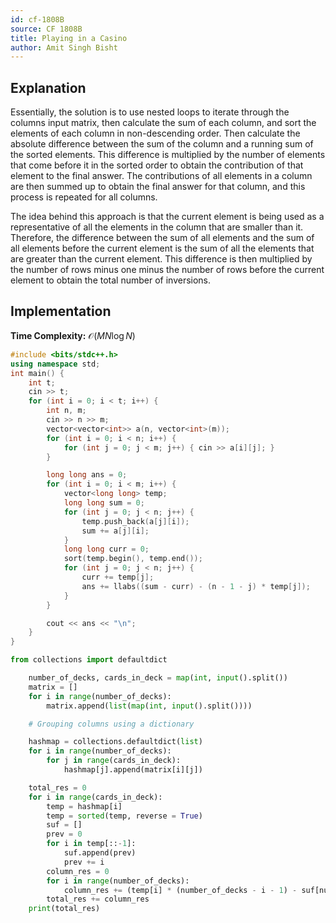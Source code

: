 ```yaml
---
id: cf-1808B
source: CF 1808B
title: Playing in a Casino
author: Amit Singh Bisht
---
```


## Explanation

Essentially, the solution is to use nested loops to iterate through the columns input matrix, then calculate the sum of each column, and sort the elements of each column in non-descending order. Then calculate the absolute difference between the sum of the column and a running sum of the sorted elements. This difference is multiplied by the number of elements that come before it in the sorted order to obtain the contribution of that element to the final answer. The contributions of all elements in a column are then summed up to obtain the final answer for that column, and this process is repeated for all columns.

The idea behind this approach is that the current element is being used as a representative of all the elements in the column that are smaller than it. Therefore, the difference between the sum of all elements and the sum of all elements before the current element is the sum of all the elements that are greater than the current element. This difference is then multiplied by the number of rows minus one minus the number of rows before the current element to obtain the total number of inversions.

## Implementation

**Time Complexity:** $\mathcal{O}(MN \log N)$

<LanguageSection>
<CPPSection>

```cpp
#include <bits/stdc++.h>
using namespace std;
int main() {
	int t;
	cin >> t;
	for (int i = 0; i < t; i++) {
		int n, m;
		cin >> n >> m;
		vector<vector<int>> a(n, vector<int>(m));
		for (int i = 0; i < n; i++) {
			for (int j = 0; j < m; j++) { cin >> a[i][j]; }
		}

		long long ans = 0;
		for (int i = 0; i < m; i++) {
			vector<long long> temp;
			long long sum = 0;
			for (int j = 0; j < n; j++) {
				temp.push_back(a[j][i]);
				sum += a[j][i];
			}
			long long curr = 0;
			sort(temp.begin(), temp.end());
			for (int j = 0; j < n; j++) {
				curr += temp[j];
				ans += llabs((sum - curr) - (n - 1 - j) * temp[j]);
			}
		}

		cout << ans << "\n";
	}
}
```

</CPPSection>
<PySection>

```py
from collections import defaultdict

	number_of_decks, cards_in_deck = map(int, input().split())
	matrix = []
	for i in range(number_of_decks):
	    matrix.append(list(map(int, input().split())))

	# Grouping columns using a dictionary

	hashmap = collections.defaultdict(list)
	for i in range(number_of_decks):
	    for j in range(cards_in_deck):
	        hashmap[j].append(matrix[i][j])

	total_res = 0
	for i in range(cards_in_deck):
	    temp = hashmap[i]
	    temp = sorted(temp, reverse = True)
	    suf = []
	    prev = 0
	    for i in temp[::-1]:
	        suf.append(prev)
	        prev += i
	    column_res = 0
	    for i in range(number_of_decks):
	        column_res += (temp[i] * (number_of_decks - i - 1) - suf[number_of_decks - i - 1])
	    total_res += column_res
	print(total_res)
```

</PySection>
</LanguageSection>
